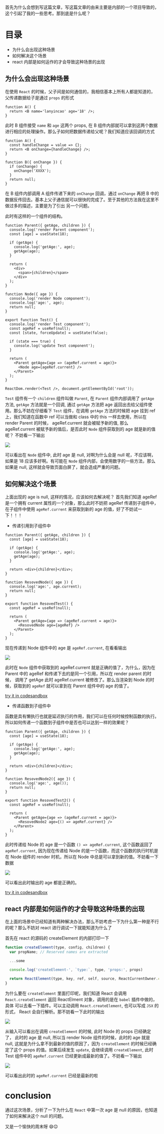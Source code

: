 首先为什么会想到写这篇文章，写这篇文章的由来主要是内部的一个项目导致的，这个引起了我的一些思考。那到底是什么呢？

# 目录

- 为什么会出现这种场景
- 如何解决这个场景
- react 内部是如何运作的才会导致这种场景的出现

## 为什么会出现这种场景

在使用 `React` 的时候，父子间是如何通信的，我相信基本上所有人都是知道的，父传递数据给子是通过 `props` 的形式

```js{2}
function A() {
  return <B name='lanyincao' age='18' />;
}
```

此时 B 组件接受 `name` 和 `age` 这两个 props, 在 B 组件内部就可以拿到这两个数据进行相应的处理操作。那么子如何把数据传递给父呢？我们知道应该回调的方式

```js{7-9}
function A() {
  const handleChange = value => {};
  return <B onChange={handleChange} />;
}

function B({ onChange }) {
  if (onChange) {
    onChange('XXXX');
  }
  return null;
}
```

在 B 组件内部调用 A 组件传递下来的 `onChange` 回调，通过 `onChange` 再把 B 中的数据反传回去。基本上父子通信就可以很快的完成了。至于其他的方法我在这里不做过多的描述，主要是为了引出
另一个问题。

此时有这样的一个组件的结构。

```js{5-8}
function Parent({ getAge, children }) {
  console.log('render Parent component');
  const [age] = useState(18);

  if (getAge) {
    console.log('getAge:', age);
    getAge(age);
  }

  return (
    <div>
      <span>{children}</span>
    </div>
  );
}

function Node({ age }) {
  console.log('render Node component');
  console.log('age:', age);
  return null;
}

export function Test() {
  console.log('render Test component');
  const ageRef = useRef(null);
  const [state, forceUpdate] = useState(false);

  if (state === true) {
    console.log('update Test component');
  }

  return (
    <Parent getAge={age => (ageRef.current = age)}>
      <Node age={ageRef.current} />
    </Parent>
  );
}

ReactDom.render(<Test />, document.getElementById('root'));
```

`Test` 组件有一个 `children` 组件叫做 `Parent`, 在 `Parent` 组件内部调用了 `getAge` 方法, `getAge` 方法就是一个回调, 通过 `getAge` 方法把
age 返回出去给父组件使用。那么不妨在仔细看下 `Test` 组件，在调用 `getAge` 方法的时候把 age 挂到 ref 上，我们知道在函数中 ref 可以当做和 class 中的 this
一样去使用，所以在 render Parent 的时候， ageRef.current 就会被赋予新的值, 那么 ageRef.current 被赋予新的值后，是否此时 `Node` 组件获取到的 age 就是新的值呢？
不妨看一下输出

<div>
  <img src={require('./hook-1.jpg')} />
</div>

可以看出在 `Node` 组件中, 此时 age 是 null, 对啊为什么会是 null 呢，不应该啊，如果是 18 应该多好啊。有可能在 `Node` 组件内部，会使用数字的一些方法，那么如果是 null,
这样就会导致页面白屏了，就会造成严重的问题。

## 如何解决这个场景

上面出现的 age is null, 这样的情况，应该如何去解决呢？ 首先我们知道 ageRef 是一个拥有 current 属性的一个对象，那么此时不妨把 ageRef 传递到子组件中，在子组件中使用
`ageRef.current` 来获取到新的 age 的值，好了不妨试一下！！！

- 传递引用到子组件中

```js{13,22}
function Parent({ getAge, children }) {
  const [age] = useState(18);

  if (getAge) {
    console.log('getAge:', age);
    getAge(age);
  }

  return <div>{children}</div>;
}

function ResovedNode({ age }) {
  console.log('age:', age.current);
  return null;
}

export function ResovedTest() {
  const ageRef = useRef(null);

  return (
    <Parent getAge={age => (ageRef.current = age)}>
      <ResovedNode age={ageRef} />
    </Parent>
  );
}
```

现在传递到 Node 组件中的 age 是 `ageRef.current`, 在看看输出

<div>
  <img src={require('./hook-2.jpg')} />
</div>

此时在 `Node` 组件中获取到的 ageRef.current 就是正确的值了，为什么，因为在 Parent 中的 ageRef 和传递下去的是同一个引用，所以在 render parent 的时候，
调用了 getAge 此时 ageRef.current 被修改了。那么当渲染到 Node 的时候，获取到的 `ageRef` 就可以拿到在 Parent 组件中的 age 的值了。

[try it in codesandbox](https://codesandbox.io/s/yici-huidiaodefenxi-y20cf)

- 传递函数到子组件中

函数是具有懒执行也就是延迟执行的作用，我们可以在任何时候控制函数的执行。所以如何传递一个函数到子组件中是否也可以达到一样的效果呢？

```js{13,22}
function Parent({ getAge, children }) {
  const [age] = useState(18);

  if (getAge) {
    console.log('getAge:', age);
    getAge(age);
  }

  return <div>{children}</div>;
}

function ResovedNode2({ age }) {
  console.log('age:', age());
  return null;
}

export function ResovedTest2() {
  const ageRef = useRef(null);

  return (
    <Parent getAge={age => (ageRef.current = age)}>
      <ResovedNode2 age={() => ageRef.current} />
    </Parent>
  );
}
```

此时传递给 Node 的 age 是一个函数 `() => ageRef.current`, 这个函数返回了 `ageRef.current`, 因为现在传递给 Node 的是一个函数，而这个函数的执行时机是在 Node 组件的
render 时机，所以在 Node 中总是可以拿到新的值。不妨看一下数据

<div>
  <img src={require('./hook-3.jpg')} />
</div>

可以看出此时输出的 age 都是正确的。

[try it in codesandbox](https://codesandbox.io/s/yici-huidiaodefenxi-y20cf)

## react 内部是如何运作的才会导致这种场景的出现

在上面的场景中已经知道有两种解决办法，那么不妨考虑一下为什么第一种是不行的呢？那么不妨对 react 进行调试一下就能知道为什么了

首先在 react 的源码的 createElement 的内部打印一下

```js
function createElement(type, config, children) {
  var propName; // Reserved names are extracted

  ...some

  console.log('createElement-', `type:`, type, 'props:', props)

  return ReactElement(type, key, ref, self, source, ReactCurrentOwner.current, props);
}
```

为什么要在 `createElement` 里面打印呢，我们知道 React 会调用 `React.createElement` 返回 ReactElment 对象，调用的是在 `babel` 插件中做的，具体
可以去看一下插件。可以主动调用 `React.createElement`, 也可以写成 `JSX` 的形式， React 会自行解析。那不妨看一下此时的输出

<div>
  <img src={require('./hook-4.jpg')} />
</div>

从输入可以看出在调用 `createElement` 的时候, 此时 Node 的 props 已经确定了， 此时的 age 是 null, 所以当 render Node 组件的时候，此时的 age 就是 null,
这就是为什么拿不到最新的值的原因了，因为 `createElement` 的时候已经确定了这个 props 的值。如果后续发生 `update`, 会继续调用 `createElement`, 此时 Test 组件中的
`ageRef.current` 已经更新成最新的值了。不妨看一下输出

<div>
  <img src={require('./hook-5.jpg')} />
</div>

可以看出此时的 `ageRef.current` 已经是最新的啦

# conclusion

通过这次场景，分析了一下为什么在 `React` 中第一次 age 是 null 的原因，也知道了如何来解决这个 null 的问题。

又是一个愉快的周末呀 😄😌
